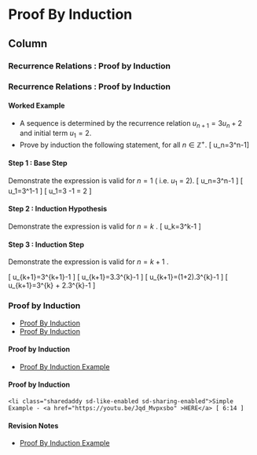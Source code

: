 
Proof By Induction {data-navmenu="Section 5"}
=====================================

Column {.tabset}
----------------------------------

### Recurrence Relations : Proof by Induction

<h3>Recurrence Relations : Proof by Induction</h3>

#### Worked Example

* A sequence is determined by the recurrence relation $u_{n+1} = 3u_n+2$ and initial term $u_1 =2$.
* Prove by induction the following statement, for all $n \in \mathbb{Z^{+}}$.
\[ u_n=3^n-1\]


#### Step 1 : Base Step

Demonstrate the expression is valid for $n=1$ ( i.e. $u_1$ = 2).
\[ u_n=3^n-1  \]
\[ u_1=3^1-1 \]
\[ u_1=3 -1 = 2 \]


#### Step 2 : Induction Hypothesis

Demonstrate the expression is valid for $n=k$ .
\[ u_k=3^k-1 \]



#### Step 3 : Induction Step

Demonstrate the expression is valid for $n=k+1$ .

\[ u_{k+1}=3^{k+1}-1 \]
\[ u_{k+1}=3.3^{k}-1 \]
\[ u_{k+1}=(1+2).3^{k}-1 \]
\[ u_{k+1}=3^{k} + 2.3^{k}-1 \]



### Proof by Induction

* <a href="https://www.youtube.com/watch?v=Jqd_Mvpxsbo">Proof By Induction </a>
* <a href="https://www.youtube.com/watch?v=1q21_hbmZG8">Proof By Induction </a>
	
		
#### Proof by Induction
  
*  <a href="https://www.youtube.com/watch?v=VbO3eX1YKiM">Proof By Induction Example </a>
	
#### Proof by Induction

	<li class="sharedaddy sd-like-enabled sd-sharing-enabled">Simple Example - <a href="https://youtu.be/Jqd_Mvpxsbo" >HERE</a> [ 6:14 ]
  

		
#### Revision Notes
  
*  <a href="https://www.youtube.com/watch?v=VbO3eX1YKiM">Proof By Induction Example </a>
	


